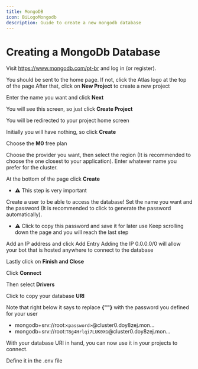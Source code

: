 ```yaml
---
title: MongoDB
icon: BiLogoMongodb
description: Guide to create a new mongodb database
---
```


# Creating a MongoDb Database

Visit https://www.mongodb.com/pt-br and log in (or register).

<ImageZoom src={step01} alt="test"/>

You should be sent to the home page. If not, click the Atlas logo at the top of the page
After that, click on **New Project** to create a new project

<ImageZoom src={step02} alt="test"/>

Enter the name you want and click **Next**

<ImageZoom src={step03} alt="test"/>

You will see this screen, so just click **Create Project**

<ImageZoom src={step04} alt="test"/>

You will be redirected to your project home screen

Initially you will have nothing, so click **Create**

<ImageZoom src={step05} alt="test"/>

Choose the **M0** free plan

<ImageZoom src={step06} alt="test"/>

Choose the provider you want, then select the region (It is recommended to choose the one closest to your application).
Enter whatever name you prefer for the cluster.

<ImageZoom src={step07} alt="test"/>

At the bottom of the page click **Create**

<ImageZoom src={step08} alt="test"/>

- ⚠️ This step is very important

Create a user to be able to access the database! Set the name you want and the password (It is recommended to click to generate the password automatically).
- ⚠️ Click to copy this password and save it for later use
Keep scrolling down the page and you will reach the last step

<ImageZoom src={step09} alt="test"/>

Add an IP address and click Add Entry
Adding the IP 0.0.0.0/0 will allow your bot that is hosted anywhere to connect to the database

Lastly click on **Finish and Close**

<ImageZoom src={step10} alt="test"/>

Click **Connect**

<ImageZoom src={step11} alt="test"/>

Then select **Drivers**

<ImageZoom src={step12} alt="test"/>

Click to copy your database **URI**

<ImageZoom src={step13} alt="test"/>

Note that right below it says to replace **<span>{"<password>"}</span>** with the password you defined for your user

- mongodb+srv://root:`<password>`@cluster0.doy8zej.mon...
- mongodb+srv://root:`T8g4Hrlqi7LUK0XG`@cluster0.doy8zej.mon...

With your database URI in hand, you can now use it in your projects to connect.

Define it in the .env file

<ImageZoom src={step14} alt="test"/>